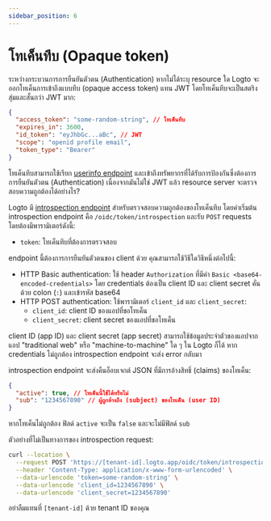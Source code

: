 ```yaml
---
sidebar_position: 6
---
```


# โทเค็นทึบ (Opaque token)

ระหว่างกระบวนการการยืนยันตัวตน (Authentication) หากไม่ได้ระบุ resource ใด Logto จะออกโทเค็นการเข้าถึงแบบทึบ (opaque access token) แทน JWT โดยโทเค็นทึบจะเป็นสตริงสุ่มและสั้นกว่า JWT มาก:

```json
{
  "access_token": "some-random-string", // โทเค็นทึบ
  "expires_in": 3600,
  "id_token": "eyJhbGc...aBc", // JWT
  "scope": "openid profile email",
  "token_type": "Bearer"
}
```

โทเค็นทึบสามารถใช้เรียก [userinfo endpoint](https://openid.net/specs/openid-connect-core-1_0.html#UserInfo) และเข้าถึงทรัพยากรที่ได้รับการป้องกันซึ่งต้องการการยืนยันตัวตน (Authentication) เนื่องจากมันไม่ใช่ JWT แล้ว resource server จะตรวจสอบความถูกต้องได้อย่างไร?

Logto มี [introspection endpoint](https://www.rfc-editor.org/rfc/rfc7662.html) สำหรับตรวจสอบความถูกต้องของโทเค็นทึบ โดยค่าเริ่มต้น introspection endpoint คือ `/oidc/token/introspection` และรับ `POST` requests โดยต้องมีพารามิเตอร์ดังนี้:

- `token`: โทเค็นทึบที่ต้องการตรวจสอบ

endpoint นี้ต้องการการยืนยันตัวตนของ client ด้วย คุณสามารถใช้วิธีใดวิธีหนึ่งต่อไปนี้:

- HTTP Basic authentication: ใช้ header `Authorization` ที่มีค่า `Basic <base64-encoded-credentials>` โดย credentials ต้องเป็น client ID และ client secret คั่นด้วย colon (`:`) และเข้ารหัส base64
- HTTP POST authentication: ใช้พารามิเตอร์ `client_id` และ `client_secret`:
  - `client_id`: client ID ของแอปที่ขอโทเค็น
  - `client_secret`: client secret ของแอปที่ขอโทเค็น

client ID (app ID) และ client secret (app secret) สามารถใช้ข้อมูลประจำตัวของแอปจากแอป "traditional web" หรือ "machine-to-machine" ใด ๆ ใน Logto ก็ได้ หาก credentials ไม่ถูกต้อง introspection endpoint จะส่ง error กลับมา

introspection endpoint จะส่งคืนอ็อบเจกต์ JSON ที่มีการอ้างสิทธิ์ (claims) ของโทเค็น:

```json
{
  "active": true, // โทเค็นนี้ใช้ได้หรือไม่
  "sub": "1234567890" // ผู้ถูกอ้างถึง (subject) ของโทเค็น (user ID)
}
```

หากโทเค็นไม่ถูกต้อง ฟิลด์ `active` จะเป็น `false` และจะไม่มีฟิลด์ `sub`

ตัวอย่างที่ไม่เป็นทางการของ introspection request:

```bash
curl --location \
  --request POST 'https://[tenant-id].logto.app/oidc/token/introspection' \
  --header 'Content-Type: application/x-www-form-urlencoded' \
  --data-urlencode 'token=some-random-string' \
  --data-urlencode 'client_id=1234567890' \
  --data-urlencode 'client_secret=1234567890'
```

อย่าลืมแทนที่ `[tenant-id]` ด้วย tenant ID ของคุณ
